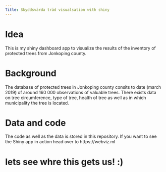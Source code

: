 ```yaml
---
Title: Skyddsvärda träd visualsation with shiny
---
```


# Idea

This is my shiny dashboard app to visualize the results of the inventory of protected trees from Jonkoping county.

# Background 

The database of protected trees in Jonkoping county consits to date (march 2019) of around 160 000 observations of
valuable trees. There exists data on tree circumference, type of tree, health of tree as well as in which municipality
the tree is located.

# Data and code

The code as well as the data is stored in this repository. If you want to see the Shiny app in action head over to
https://webviz.ml

# lets see whre this gets us! :)